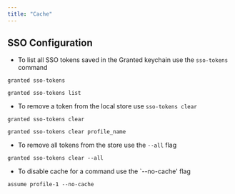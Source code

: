 ```yaml
---
title: "Cache"
---
```


## SSO Configuration

- To list all SSO tokens saved in the Granted keychain use the `sso-tokens` command

```
granted sso-tokens
```

```
granted sso-tokens list
```

- To remove a token from the local store use `sso-tokens clear`

```
granted sso-tokens clear
```

```
granted sso-tokens clear profile_name
```

- To remove all tokens from the store use the `--all` flag

```
granted sso-tokens clear --all
```

- To disable cache for a command use the `--no-cache' flag

```
assume profile-1 --no-cache
```
